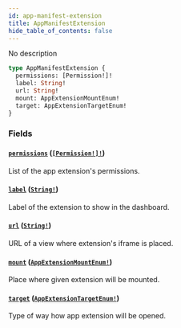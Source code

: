 ```yaml
---
id: app-manifest-extension
title: AppManifestExtension
hide_table_of_contents: false
---
```


No description

```graphql
type AppManifestExtension {
  permissions: [Permission!]!
  label: String!
  url: String!
  mount: AppExtensionMountEnum!
  target: AppExtensionTargetEnum!
}
```

### Fields

#### [`permissions`](#) ([`[Permission!]!`](../../../developer/api-reference/objects/permission))

List of the app extension's permissions.

#### [`label`](#) ([`String!`](../../../developer/api-reference/scalars/string))

Label of the extension to show in the dashboard.

#### [`url`](#) ([`String!`](../../../developer/api-reference/scalars/string))

URL of a view where extension's iframe is placed.

#### [`mount`](#) ([`AppExtensionMountEnum!`](../../../developer/api-reference/enums/app-extension-mount-enum))

Place where given extension will be mounted.

#### [`target`](#) ([`AppExtensionTargetEnum!`](../../../developer/api-reference/enums/app-extension-target-enum))

Type of way how app extension will be opened.
